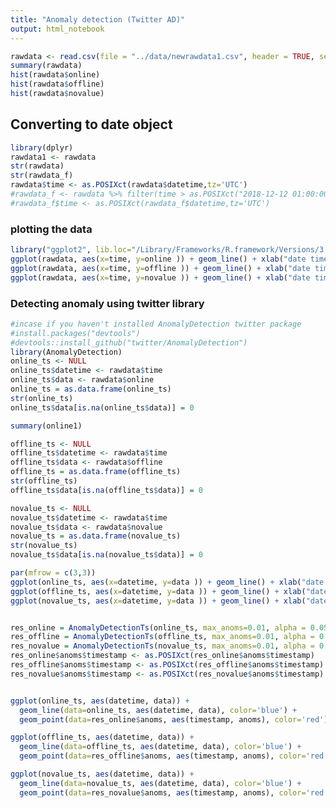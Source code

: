 ```yaml
---
title: "Anomaly detection (Twitter AD)"
output: html_notebook
---
```


```r

rawdata <- read.csv(file = "../data/newrawdata1.csv", header = TRUE, sep = ",")
summary(rawdata)
hist(rawdata$online)
hist(rawdata$offline)
hist(rawdata$novalue)
```

## Converting to date object
```r
library(dplyr)
rawdata1 <- rawdata
str(rawdata)
str(rawdata_f)
rawdata$time <- as.POSIXct(rawdata$datetime,tz='UTC')
#rawdata_f <- rawdata %>% filter(time > as.POSIXct("2018-12-12 01:00:00", tz="UTC"))
#rawdata_f$time <- as.POSIXct(rawdata_f$datetime,tz='UTC')
```

### plotting the data
```r
library("ggplot2", lib.loc="/Library/Frameworks/R.framework/Versions/3.5/Resources/library")
ggplot(rawdata, aes(x=time, y=online )) + geom_line() + xlab("date time") + ylab("Number of online responses")
ggplot(rawdata, aes(x=time, y=offline )) + geom_line() + xlab("date time") + ylab("Number of offline responses")
ggplot(rawdata, aes(x=time, y=novalue )) + geom_line() + xlab("date time") + ylab("Number of novalue responses")
```
### Detecting anomaly using twitter library
```r
#incase if you haven't installed AnomalyDetection twitter package
#install.packages("devtools")
#devtools::install_github("twitter/AnomalyDetection")
library(AnomalyDetection)
online_ts <- NULL
online_ts$datetime <- rawdata$time
online_ts$data <- rawdata$online
online_ts = as.data.frame(online_ts)
str(online_ts)
online_ts$data[is.na(online_ts$data)] = 0

summary(online1)

offline_ts <- NULL
offline_ts$datetime <- rawdata$time
offline_ts$data <- rawdata$offline
offline_ts = as.data.frame(offline_ts)
str(offline_ts)
offline_ts$data[is.na(offline_ts$data)] = 0

novalue_ts <- NULL
novalue_ts$datetime <- rawdata$time
novalue_ts$data <- rawdata$novalue
novalue_ts = as.data.frame(novalue_ts)
str(novalue_ts)
novalue_ts$data[is.na(novalue_ts$data)] = 0

par(mfrow = c(3,3))
ggplot(online_ts, aes(x=datetime, y=data )) + geom_line() + xlab("date time") + ylab("Number of online responses")
ggplot(offline_ts, aes(x=datetime, y=data )) + geom_line() + xlab("date time") + ylab("Number of offline responses")
ggplot(novalue_ts, aes(x=datetime, y=data )) + geom_line() + xlab("date time") + ylab("Number of novalue responses")


res_online = AnomalyDetectionTs(online_ts, max_anoms=0.01, alpha = 0.05, direction='both', plot=TRUE,piecewise_median_period_weeks = 10)
res_offline = AnomalyDetectionTs(offline_ts, max_anoms=0.01, alpha = 0.05, direction='both', plot=TRUE,piecewise_median_period_weeks = 10)
res_novalue = AnomalyDetectionTs(novalue_ts, max_anoms=0.01, alpha = 0.05, direction='both', plot=TRUE,piecewise_median_period_weeks = 10)
res_online$anoms$timestamp <- as.POSIXct(res_online$anoms$timestamp)
res_offline$anoms$timestamp <- as.POSIXct(res_offline$anoms$timestamp)
res_novalue$anoms$timestamp <- as.POSIXct(res_novalue$anoms$timestamp)


ggplot(online_ts, aes(datetime, data)) +
  geom_line(data=online_ts, aes(datetime, data), color='blue') +
  geom_point(data=res_online$anoms, aes(timestamp, anoms), color='red')

ggplot(offline_ts, aes(datetime, data)) +
  geom_line(data=offline_ts, aes(datetime, data), color='blue') +
  geom_point(data=res_offline$anoms, aes(timestamp, anoms), color='red')

ggplot(novalue_ts, aes(datetime, data)) +
  geom_line(data=novalue_ts, aes(datetime, data), color='blue') +
  geom_point(data=res_novalue$anoms, aes(timestamp, anoms), color='red')


```
